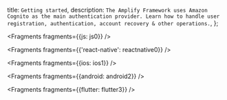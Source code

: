   title: `Getting started`,
  description: `The Amplify Framework uses Amazon Cognito as the main authentication provider. Learn how to handle user registration, authentication, account recovery & other operations.`,
};


<Fragments fragments={{js: js0}} />


<Fragments fragments={{'react-native': reactnative0}} />


<Fragments fragments={{ios: ios1}} />


<Fragments fragments={{android: android2}} />


<Fragments fragments={{flutter: flutter3}} />